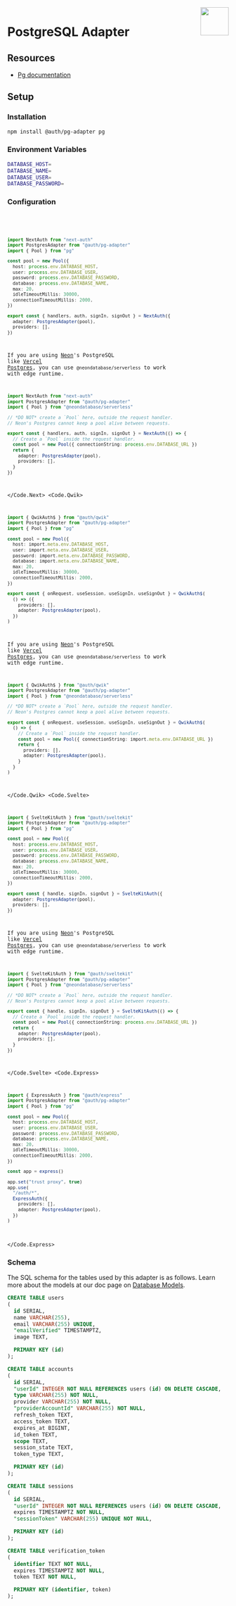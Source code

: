 
<img align="right" src="/img/adapters/pg.svg" height="64" width="64" />

# PostgreSQL Adapter

## Resources

- [Pg documentation](https://www.postgresql.org/docs/)

## Setup

### Installation

```bash npm2yarn
npm install @auth/pg-adapter pg
```

### Environment Variables

```sh
DATABASE_HOST=
DATABASE_NAME=
DATABASE_USER=
DATABASE_PASSWORD=
```

### Configuration

<Code>
<Code.Next>

```ts filename="./auth.ts"
import NextAuth from "next-auth"
import PostgresAdapter from "@auth/pg-adapter"
import { Pool } from "pg"

const pool = new Pool({
  host: process.env.DATABASE_HOST,
  user: process.env.DATABASE_USER,
  password: process.env.DATABASE_PASSWORD,
  database: process.env.DATABASE_NAME,
  max: 20,
  idleTimeoutMillis: 30000,
  connectionTimeoutMillis: 2000,
})

export const { handlers, auth, signIn, signOut } = NextAuth({
  adapter: PostgresAdapter(pool),
  providers: [],
})
```

If you are using [Neon](https://neon.tech)'s PostgreSQL like [Vercel Postgres](https://vercel.com/docs/storage/vercel-postgres), you can use `@neondatabase/serverless` to work with edge runtime.

```ts filename="./auth.ts"
import NextAuth from "next-auth"
import PostgresAdapter from "@auth/pg-adapter"
import { Pool } from "@neondatabase/serverless"

// *DO NOT* create a `Pool` here, outside the request handler.
// Neon's Postgres cannot keep a pool alive between requests.

export const { handlers, auth, signIn, signOut } = NextAuth(() => {
  // Create a `Pool` inside the request handler.
  const pool = new Pool({ connectionString: process.env.DATABASE_URL })
  return {
    adapter: PostgresAdapter(pool),
    providers: [],
  }
})
```

</Code.Next>
<Code.Qwik>

```ts filename="/src/routes/plugin@auth.ts"
import { QwikAuth$ } from "@auth/qwik"
import PostgresAdapter from "@auth/pg-adapter"
import { Pool } from "pg"

const pool = new Pool({
  host: import.meta.env.DATABASE_HOST,
  user: import.meta.env.DATABASE_USER,
  password: import.meta.env.DATABASE_PASSWORD,
  database: import.meta.env.DATABASE_NAME,
  max: 20,
  idleTimeoutMillis: 30000,
  connectionTimeoutMillis: 2000,
})

export const { onRequest, useSession, useSignIn, useSignOut } = QwikAuth$(
  () => ({
    providers: [],
    adapter: PostgresAdapter(pool),
  })
)
```

If you are using [Neon](https://neon.tech)'s PostgreSQL like [Vercel Postgres](https://vercel.com/docs/storage/vercel-postgres), you can use `@neondatabase/serverless` to work with edge runtime.

```ts filename="/src/routes/plugin@auth.ts"
import { QwikAuth$ } from "@auth/qwik"
import PostgresAdapter from "@auth/pg-adapter"
import { Pool } from "@neondatabase/serverless"

// *DO NOT* create a `Pool` here, outside the request handler.
// Neon's Postgres cannot keep a pool alive between requests.

export const { onRequest, useSession, useSignIn, useSignOut } = QwikAuth$(
  () => {
    // Create a `Pool` inside the request handler.
    const pool = new Pool({ connectionString: import.meta.env.DATABASE_URL })
    return {
      providers: [],
      adapter: PostgresAdapter(pool),
    }
  }
)
```

</Code.Qwik>
<Code.Svelte>

```ts filename="./src/auth.ts"
import { SvelteKitAuth } from "@auth/sveltekit"
import PostgresAdapter from "@auth/pg-adapter"
import { Pool } from "pg"

const pool = new Pool({
  host: process.env.DATABASE_HOST,
  user: process.env.DATABASE_USER,
  password: process.env.DATABASE_PASSWORD,
  database: process.env.DATABASE_NAME,
  max: 20,
  idleTimeoutMillis: 30000,
  connectionTimeoutMillis: 2000,
})

export const { handle, signIn, signOut } = SvelteKitAuth({
  adapter: PostgresAdapter(pool),
  providers: [],
})
```

If you are using [Neon](https://neon.tech)'s PostgreSQL like [Vercel Postgres](https://vercel.com/docs/storage/vercel-postgres), you can use `@neondatabase/serverless` to work with edge runtime.

```ts filename="./src/auth.ts"
import { SvelteKitAuth } from "@auth/sveltekit"
import PostgresAdapter from "@auth/pg-adapter"
import { Pool } from "@neondatabase/serverless"

// *DO NOT* create a `Pool` here, outside the request handler.
// Neon's Postgres cannot keep a pool alive between requests.

export const { handle, signIn, signOut } = SvelteKitAuth(() => {
  // Create a `Pool` inside the request handler.
  const pool = new Pool({ connectionString: process.env.DATABASE_URL })
  return {
    adapter: PostgresAdapter(pool),
    providers: [],
  }
})
```

</Code.Svelte>
<Code.Express>

```ts filename="./src/routes/auth.route.ts"
import { ExpressAuth } from "@auth/express"
import PostgresAdapter from "@auth/pg-adapter"
import { Pool } from "pg"

const pool = new Pool({
  host: process.env.DATABASE_HOST,
  user: process.env.DATABASE_USER,
  password: process.env.DATABASE_PASSWORD,
  database: process.env.DATABASE_NAME,
  max: 20,
  idleTimeoutMillis: 30000,
  connectionTimeoutMillis: 2000,
})

const app = express()

app.set("trust proxy", true)
app.use(
  "/auth/*",
  ExpressAuth({
    providers: [],
    adapter: PostgresAdapter(pool),
  })
)
```

</Code.Express>
</Code>

### Schema

The SQL schema for the tables used by this adapter is as follows. Learn more about the models at our
doc page on [Database Models](/guides/creating-a-database-adapter).

```sql
CREATE TABLE users
(
  id SERIAL,
  name VARCHAR(255),
  email VARCHAR(255) UNIQUE,
  "emailVerified" TIMESTAMPTZ,
  image TEXT,

  PRIMARY KEY (id)
);

CREATE TABLE accounts
(
  id SERIAL,
  "userId" INTEGER NOT NULL REFERENCES users (id) ON DELETE CASCADE,
  type VARCHAR(255) NOT NULL,
  provider VARCHAR(255) NOT NULL,
  "providerAccountId" VARCHAR(255) NOT NULL,
  refresh_token TEXT,
  access_token TEXT,
  expires_at BIGINT,
  id_token TEXT,
  scope TEXT,
  session_state TEXT,
  token_type TEXT,

  PRIMARY KEY (id)
);

CREATE TABLE sessions
(
  id SERIAL,
  "userId" INTEGER NOT NULL REFERENCES users (id) ON DELETE CASCADE,
  expires TIMESTAMPTZ NOT NULL,
  "sessionToken" VARCHAR(255) UNIQUE NOT NULL,

  PRIMARY KEY (id)
);

CREATE TABLE verification_token
(
  identifier TEXT NOT NULL,
  expires TIMESTAMPTZ NOT NULL,
  token TEXT NOT NULL,

  PRIMARY KEY (identifier, token)
);

```
